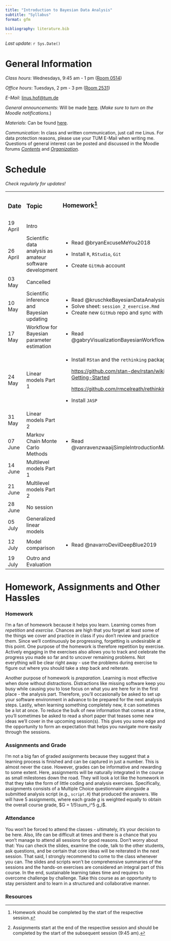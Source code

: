 ```yaml
---
title: "Introduction to Bayesian Data Analysis"
subtitle: "Syllabus"
format: gfm
  
bibliography: literature.bib
---
```


*Last update*: `r Sys.Date()`

# General Information

*Class hours*: Wednesdays, 9:45 am - 1 pm ([Room 0514](https://portal.mytum.de/campus/roomfinder/roomfinder_viewmap?mapid=193&roomid=0514@0505))

*Office hours*: Tuesdays, 2 pm - 3 pm ([Room 2531](https://portal.mytum.de/campus/roomfinder/roomfinder_viewmap?mapid=196&roomid=2531@0505))

*E-Mail*: [linus.hof\@tum.de](mailto:linus.hof@tum.de)

*General announcements*: Will be made [here](https://www.moodle.tum.de/mod/forum/view.php?id=2429843). (*Make sure to turn on the Moodle notifications.*)

*Materials*: Can be found [here](https://github.com/linushof/BayesIntro).

*Communication*: In class and written communication, just call me Linus. For data protection reasons, please use your TUM E-Mail when writing me. Questions of general interest can be posted and discussed in the Moodle forums [*Contents*](https://www.moodle.tum.de/mod/forum/view.php?id=2569419) and [*Organization*](https://www.moodle.tum.de/mod/forum/view.php?id=2569420).

# Schedule

*Check regularly for updates!*

+-----------+----------------------------------------------------------+--------------------------------------------------------------------+--------------------+
| ### Date  | ### Topic                                                | ### Homework[^1]                                                   | ### Assignment[^2] |
|           |                                                          |                                                                    |                    |
|           |                                                          | ###                                                                |                    |
+-----------+----------------------------------------------------------+--------------------------------------------------------------------+--------------------+
| 19 April  | Intro                                                    |                                                                    |                    |
+-----------+----------------------------------------------------------+--------------------------------------------------------------------+--------------------+
| 26 April  | Scientific data analysis as amateur software development | -   Read @bryanExcuseMeYou2018                                     |                    |
|           |                                                          |                                                                    |                    |
|           |                                                          | -   Install `R`, `RStudio`, `Git`                                  |                    |
|           |                                                          |                                                                    |                    |
|           |                                                          | -   Create `GitHub` account                                        |                    |
+-----------+----------------------------------------------------------+--------------------------------------------------------------------+--------------------+
| 03 May    | Cancelled                                                |                                                                    |                    |
+-----------+----------------------------------------------------------+--------------------------------------------------------------------+--------------------+
| 10 May    | Scientific inference and Bayesian updating               | -   Read @kruschkeBayesianDataAnalysis2018                         | Assignment 1       |
|           |                                                          | -   Solve sheet: `session_2_exercise.Rmd`                          |                    |
|           |                                                          | -   Create new `GitHub` repo and sync with RStudio                 |                    |
+-----------+----------------------------------------------------------+--------------------------------------------------------------------+--------------------+
| 17 May    | Workflow for Bayesian parameter estimation               | -   Read @gabryVisualizationBayesianWorkflow2019                   |                    |
+-----------+----------------------------------------------------------+--------------------------------------------------------------------+--------------------+
| 24 May    | Linear models Part 1                                     | -   Install `RStan` and the `rethinking` package                   | Assignment 2       |
|           |                                                          |                                                                    |                    |
|           |                                                          |     <https://github.com/stan-dev/rstan/wiki/RStan-Getting-Started> |                    |
|           |                                                          |                                                                    |                    |
|           |                                                          |     <https://github.com/rmcelreath/rethinking>                     |                    |
|           |                                                          |                                                                    |                    |
|           |                                                          | -   Install `JASP`                                                 |                    |
+-----------+----------------------------------------------------------+--------------------------------------------------------------------+--------------------+
| 31 May    | Linear models Part 2                                     |                                                                    |                    |
+-----------+----------------------------------------------------------+--------------------------------------------------------------------+--------------------+
| 07 June   | Markov Chain Monte Carlo Methods                         | -   Read @vanravenzwaaijSimpleIntroductionMarkov2018               | Assignment 3       |
+-----------+----------------------------------------------------------+--------------------------------------------------------------------+--------------------+
| 14 June   | Multilevel models Part 1                                 |                                                                    |                    |
+-----------+----------------------------------------------------------+--------------------------------------------------------------------+--------------------+
| 21 June   | Multilevel models Part 2                                 |                                                                    | Assignment 4       |
+-----------+----------------------------------------------------------+--------------------------------------------------------------------+--------------------+
| 28 June   | No session                                               |                                                                    |                    |
+-----------+----------------------------------------------------------+--------------------------------------------------------------------+--------------------+
| 05 July   | Generalized linear models                                |                                                                    | Assignment 5       |
+-----------+----------------------------------------------------------+--------------------------------------------------------------------+--------------------+
| 12 July   | Model comparison                                         | -   Read @navarroDevilDeepBlue2019                                 |                    |
+-----------+----------------------------------------------------------+--------------------------------------------------------------------+--------------------+
| 19 July   | Outro and Evaluation                                     |                                                                    |                    |
+-----------+----------------------------------------------------------+--------------------------------------------------------------------+--------------------+

[^1]: Homework should be completed by the start of the respective session.

[^2]: Assignments start at the end of the respective session and should be completed by the start of the subsequent session (9:45 am).

# Homework, Assignments and Other Hassles

### Homework

I'm a fan of homework because it helps you learn. Learning comes from *repetition* and *exercise*. Chances are high that you forget at least some of the things we cover and practice in class if you don't review and practice them. Since we'll continuously be progressing, forgetting is undesirable at this point. One purpose of the homework is therefore repetition by exercise. Actively engaging in the exercises also allows you to track and celebrate the progress you made so far and to uncover remaining problems. Not everything will be clear right away - use the problems during exercise to figure out where you should take a step back and reiterate.

Another purpose of homework is *preparation*. Learning is most effective when done without distractions. Distractions like missing software keep you busy while causing you to lose focus on what you are here for in the first place - the analysis part. Therefore, you'll occasionally be asked to set up your software environment in advance to be prepared for the next analysis steps. Lastly, when learning something completely new, it can sometimes be a lot at once. To reduce the bulk of new information that comes at a time, you'll sometimes be asked to read a short paper that teases some new ideas we'll cover in the upcoming session(s). This gives you some edge and the opportunity to form an expectation that helps you navigate more easily through the sessions.

### Assignments and Grade

I'm not a big fan of graded assignments because they suggest that a learning process is finished and can be captured in just a number. This is almost never the case. However, grades can be informative and rewarding to some extent. Here, assignments will be naturally integrated in the course as small milestones down the road. They will look a lot like the homework in that they take the form of little coding and analysis exercises. Specifically, assignments consists of a Multiple Choice questionnaire alongside a submitted analysis script (e.g., `script.R`) that produced the answers. We will have $5$ assignments, where each grade $g$ is weighted equally to obtain the overall course grade, $G = 1/5\sum_i^5 g_i$.

### Attendance

You won't be forced to attend the classes - ultimately, it's your decision to be here. Also, life can be difficult at times and there is a chance that you won't manage to attend all sessions for good reasons. Don't worry about that: You can check the slides, examine the code, talk to the other students, ask questions, and be certain that core ideas will be reiterated in the next session. That said, I strongly recommend to come to the class whenever you can. The slides and scripts won't be comprehensive summaries of the sessions and the hands-on exercises are considered an integral part of this course. In the end, sustainable learning takes time and requires to overcome challenge by challenge. Take this course as an opportunity to stay persistent and to learn in a structured and collaborative manner.

### Resources
